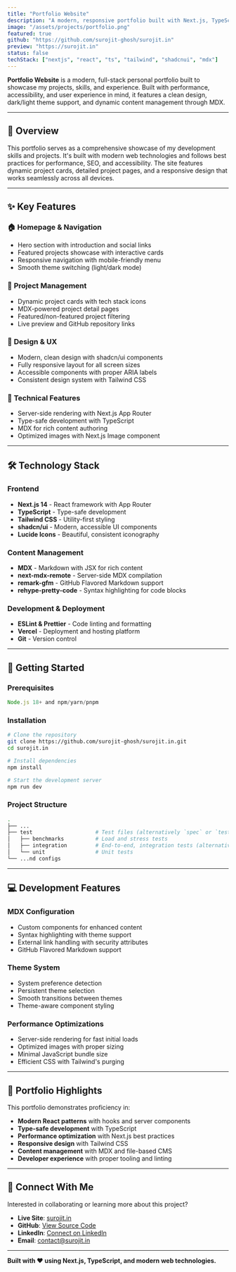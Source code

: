 ```yaml
---
title: "Portfolio Website"
description: "A modern, responsive portfolio built with Next.js, TypeScript, and shadcn/ui to showcase my projects and skills."
image: "/assets/projects/portfolio.png"
featured: true
github: "https://github.com/surojit-ghosh/surojit.in"
preview: "https://surojit.in"
status: false
techStack: ["nextjs", "react", "ts", "tailwind", "shadcnui", "mdx"]
---
```


**Portfolio Website** is a modern, full-stack personal portfolio built to showcase my projects, skills, and experience. Built with performance, accessibility, and user experience in mind, it features a clean design, dark/light theme support, and dynamic content management through MDX.

---

## 🎯 Overview

This portfolio serves as a comprehensive showcase of my development skills and projects. It's built with modern web technologies and follows best practices for performance, SEO, and accessibility. The site features dynamic project cards, detailed project pages, and a responsive design that works seamlessly across all devices.

---

## ✨ Key Features

### 🏠 **Homepage & Navigation**
- Hero section with introduction and social links
- Featured projects showcase with interactive cards
- Responsive navigation with mobile-friendly menu
- Smooth theme switching (light/dark mode)

### 📂 **Project Management**
- Dynamic project cards with tech stack icons
- MDX-powered project detail pages
- Featured/non-featured project filtering
- Live preview and GitHub repository links

### 🎨 **Design & UX**
- Modern, clean design with shadcn/ui components
- Fully responsive layout for all screen sizes
- Accessible components with proper ARIA labels
- Consistent design system with Tailwind CSS

### 🔧 **Technical Features**
- Server-side rendering with Next.js App Router
- Type-safe development with TypeScript
- MDX for rich content authoring
- Optimized images with Next.js Image component

---

## 🛠 Technology Stack

### **Frontend**
- **Next.js 14** - React framework with App Router
- **TypeScript** - Type-safe development
- **Tailwind CSS** - Utility-first styling
- **shadcn/ui** - Modern, accessible UI components
- **Lucide Icons** - Beautiful, consistent iconography

### **Content Management**
- **MDX** - Markdown with JSX for rich content
- **next-mdx-remote** - Server-side MDX compilation
- **remark-gfm** - GitHub Flavored Markdown support
- **rehype-pretty-code** - Syntax highlighting for code blocks

### **Development & Deployment**
- **ESLint & Prettier** - Code linting and formatting
- **Vercel** - Deployment and hosting platform
- **Git** - Version control

---

## 🚀 Getting Started

### Prerequisites
```js
Node.js 18+ and npm/yarn/pnpm
```

### Installation
```bash
# Clone the repository
git clone https://github.com/surojit-ghosh/surojit.in.git
cd surojit.in

# Install dependencies
npm install

# Start the development server
npm run dev
```

### Project Structure
```bash
.
├── ...
├── test                    # Test files (alternatively `spec` or `tests`)
│   ├── benchmarks          # Load and stress tests
│   ├── integration         # End-to-end, integration tests (alternatively `e2e`)
│   └── unit                # Unit tests
└── ...nd configs
```

---

## 💻 Development Features

### **MDX Configuration**
- Custom components for enhanced content
- Syntax highlighting with theme support
- External link handling with security attributes
- GitHub Flavored Markdown support

### **Theme System**
- System preference detection
- Persistent theme selection
- Smooth transitions between themes
- Theme-aware component styling

### **Performance Optimizations**
- Server-side rendering for fast initial loads
- Optimized images with proper sizing
- Minimal JavaScript bundle size
- Efficient CSS with Tailwind's purging

---

## 🎯 Portfolio Highlights

This portfolio demonstrates proficiency in:
- **Modern React patterns** with hooks and server components
- **Type-safe development** with TypeScript
- **Performance optimization** with Next.js best practices
- **Responsive design** with Tailwind CSS
- **Content management** with MDX and file-based CMS
- **Developer experience** with proper tooling and linting

---

## 🤝 Connect With Me

Interested in collaborating or learning more about this project?

- **Live Site**: [surojit.in](https://surojit.in)
- **GitHub**: [View Source Code](https://github.com/surojit-ghosh/surojit.in)
- **LinkedIn**: [Connect on LinkedIn](https://www.linkedin.com/in/ghoshsurojit/)
- **Email**: [contact@surojit.in](mailto:contact@surojit.in)

---

**Built with ❤️ using Next.js, TypeScript, and modern web technologies.**